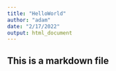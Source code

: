 ```yaml
---
title: "HelloWorld"
author: "adam"
date: "2/17/2022"
output: html_document
---
```

## This is a markdown file

